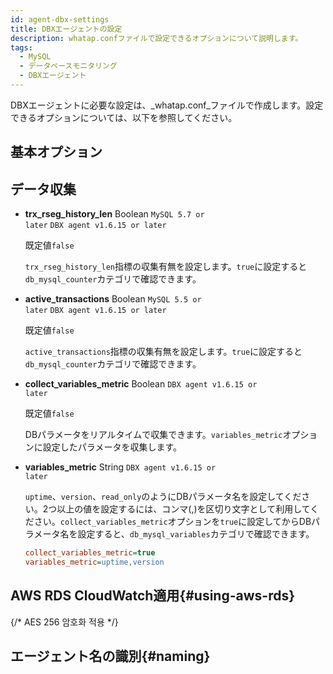 ```yaml
---
id: agent-dbx-settings
title: DBXエージェントの設定
description: whatap.confファイルで設定できるオプションについて説明します。
tags:
  - MySQL
  - データベースモニタリング
  - DBXエージェント
---
```



DBXエージェントに必要な設定は、_whatap.conf_ファイルで作成します。設定できるオプションについては、以下を参照してください。

## 基本オプション


<Dbagentdbxbasicoption />

## データ収集


<Dbagentsettingdatacollection />

- **trx_rseg_history_len** <span class='type'>Boolean</span> <code class="my">MySQL 5.7 or later</code> <code class="my">DBX agent v1.6.15 or later</code>

  既定値`false`

  `trx_rseg_history_len`指標の収集有無を設定します。`true`に設定すると`db_mysql_counter`カテゴリで確認できます。

- **active_transactions** <span class='type'>Boolean</span> <code class="my">MySQL 5.5 or later</code> <code class="my">DBX agent v1.6.15 or later</code>

  既定値`false`

  `active_transactions`指標の収集有無を設定します。`true`に設定すると`db_mysql_counter`カテゴリで確認できます。

- **collect_variables_metric** <span class='type'>Boolean</span> <code class="my">DBX agent v1.6.15 or later</code>

  既定値`false`

  DBパラメータをリアルタイムで収集できます。`variables_metric`オプションに設定したパラメータを収集します。

- **variables_metric** <span class='type'>String</span> <code class="my">DBX agent v1.6.15 or later</code>

  `uptime`、`version`、`read_only`のようにDBパラメータ名を設定してください。2つ以上の値を設定するには、コンマ(,)を区切り文字として利用してください。`collect_variables_metric`オプションを`true`に設定してからDBパラメータ名を設定すると、`db_mysql_variables`カテゴリで確認できます。

  ```ini title="whatap.conf"
  collect_variables_metric=true
  variables_metric=uptime,version
  ```

## AWS RDS CloudWatch適用{#using-aws-rds}

<AWSRDSdesc name='db_mysql_counter' />


<Dbagentaws />

{/* AES 256 암호화 적용 */}

<Dbaes256encrypt />

## エージェント名の識別{#naming}


<Dbsettingagentnamedetails />


<Dbagentdbxnaming />
